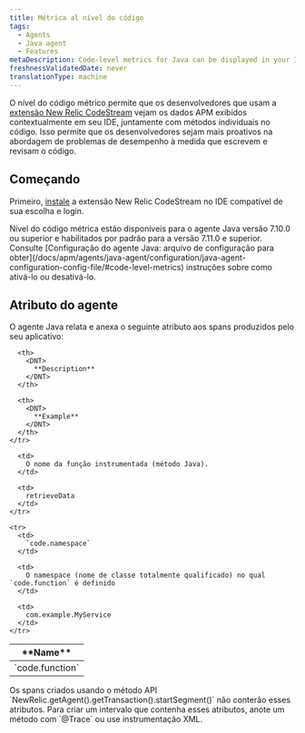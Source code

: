 ```yaml
---
title: Métrica al nível do código
tags:
  - Agents
  - Java agent
  - Features
metaDescription: Code-level metrics for Java can be displayed in your IDE using the New Relic CodeStream extension.
freshnessValidatedDate: never
translationType: machine
---
```


O nível do código métrico permite que os desenvolvedores que usam a [extensão New Relic CodeStream](/docs/codestream/observability/code-level-metrics) vejam os dados APM exibidos contextualmente em seu IDE, juntamente com métodos individuais no código. Isso permite que os desenvolvedores sejam mais proativos na abordagem de problemas de desempenho à medida que escrevem e revisam o código.

## Começando

Primeiro, [instale](/docs/codestream/start-here/install-codestream) a extensão New Relic CodeStream no IDE compatível de sua escolha e login.

<Callout variant="important">
  Nível do código métrica estão disponíveis para o agente Java versão 7.10.0 ou superior e habilitados por padrão para a versão 7.11.0 e superior. Consulte [Configuração do agente Java: arquivo de configuração para obter](/docs/apm/agents/java-agent/configuration/java-agent-configuration-config-file/#code-level-metrics) instruções sobre como ativá-lo ou desativá-lo.
</Callout>

## Atributo do agente

O agente Java relata e anexa o seguinte atributo aos spans produzidos pelo seu aplicativo:

<table>
  <thead>
    <tr>
      <th style={{ width: "200px" }}>
        <DNT>
          **Name**
        </DNT>
      </th>

      <th>
        <DNT>
          **Description**
        </DNT>
      </th>

      <th>
        <DNT>
          **Example**
        </DNT>
      </th>
    </tr>
  </thead>

  <tbody>
    <tr>
      <td>
        `code.function`
      </td>

      <td>
        O nome da função instrumentada (método Java).
      </td>

      <td>
        retrieveData
      </td>
    </tr>

    <tr>
      <td>
        `code.namespace`
      </td>

      <td>
        O namespace (nome de classe totalmente qualificado) no qual `code.function` é definido
      </td>

      <td>
        com.example.MyService
      </td>
    </tr>
  </tbody>
</table>

<Callout variant="important">
  Os spans criados usando o método API `NewRelic.getAgent().getTransaction().startSegment()` não conterão esses atributos. Para criar um intervalo que contenha esses atributos, anote um método com `@Trace` ou use instrumentação XML.
</Callout>